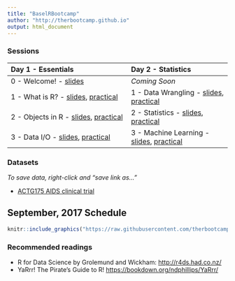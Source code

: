 ```yaml
---
title: "BaselRBootcamp"
author: "http://therbootcamp.github.io"
output: html_document
---
```


### Sessions


| Day 1 - Essentials | Day 2 - Statistics |
|:------------------------------------------------------|:---------------------------------------------|
| 0 - Welcome! - [slides](D1S0_Intro/Intro.html) | *Coming Soon* |
| 1 - What is R? - [slides](D1S1_WhatIsR/what_is_R.html), [practical](practical_what_is_R.html)| 1 - Data Wrangling - [slides](D2S1_Wrangling/wrangling_lecture.html), [practical](wrangling_practical.html)|
|  2 - Objects in R - [slides](D1S2_Objects/Working_with_objects.html), [practical](practical_objects.html) | 2 - Statistics - [slides](D2S2_Statistics/statistics_lecture.html), [practical](statistics_practical.html)|
|     3 - Data I/O - [slides](D1S3_dataio/Data_IO.html), [practical](practical_readin.html)|3 - Machine Learning - [slides](D2S3_MachineLearning/machinelearning_lecture.html), [practical](machinelearning_practical.html) |


### Datasets

*To save data, right-click and "save link as..."*

- [ACTG175 AIDS clinical trial](https://raw.githubusercontent.com/therbootcamp/BaselRBootcamp2017/master/data/ACTG175.csv)


## September, 2017 Schedule

```r
knitr::include_graphics("https://raw.githubusercontent.com/therbootcamp/therbootcamp.github.io/master/assets/img/schedule_Sep2017.png")
```


### Recommended readings

- R for Data Science by Grolemund and Wickham: [http://r4ds.had.co.nz/](http://r4ds.had.co.nz/) 
- YaRrr! The Pirate's Guide to R! [https://bookdown.org/ndphillips/YaRrr/](https://bookdown.org/ndphillips/YaRrr/)

